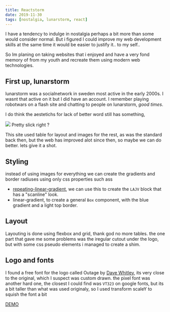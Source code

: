```yaml
---
title: Reactstorm
date: 2019-11-30
tags: [nostalgia, lunarstorm, react]
---
```


I have a tendency to indulge in nostalgia perhaps a bit more than some would consider normal.
But i figured I could improve my web development skills at the same time it would be easier to justify it.. to my self..

So Im planing on taking websites that i enjoyed and have a very fond memory of from my youth and recreate them using modern web technologies.

## First up, lunarstorm

lunarstorm was a socialnetwork in sweden most active in the early 2000s. I wasnt that active on it but I did have an account.
I remember playing robotwars on a flash site and chatting to people on lunarstorm, _good times_.

I do think the aestetichs for lack of better word still has something,

![](../assets/lunarstorm.png)
Pretty slick right ?

This site used table for layout and images for the rest, as was the standard back then, but the web has improved alot since then, so maybe we can do better. lets give it a shot.

## Styling

instead of using images for everything we can create the gradients and border radiuses using only css properties such ass

- [repeating-linear-gradient](https://developer.mozilla.org/en-US/docs/Web/CSS/repeating-linear-gradient), we can use this to create the `LAJV` block that has a "scanline" look.
- linear-gradient, to create a general `Box` component, with the blue gradient and a light top border.

## Layout

Layouting is done using flexbox and grid, thank god no more tables.
the one part that gave me some problems was the iregular cutout under the logo, but with some css pseudo elements i managed to create a shim.

## Logo and fonts

I found a free font for the logo called Outage by [Dave Whitley](davewhitley.com), its very close to the original, which I suspect was custom drawn.
the pixel font was another hard one, the closest I could find was `VT323` on google fonts, but its a bit taller than what was used originaly, so I used transform scaleY to squish the font a bit

[DEMO](/projects/reactstorm)
